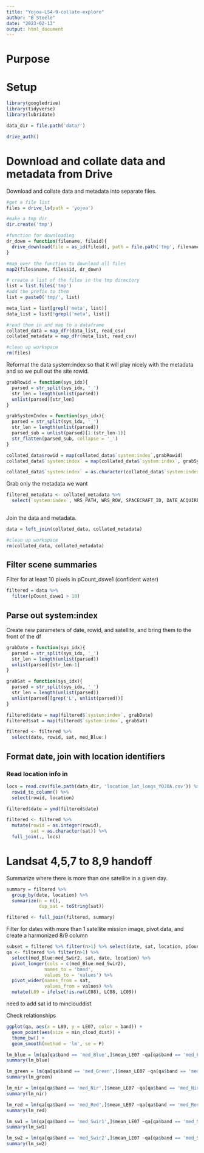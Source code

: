 ```yaml
---
title: "Yojoa-LS4-9-collate-explore"
author: "B Steele"
date: "2023-02-13"
output: html_document
---
```


# Purpose

# Setup

```r
library(googledrive)
library(tidyverse)
library(lubridate)

data_dir = file.path('data/')

drive_auth()
```

# Download and collate data and metadata from Drive

Download and collate data and metadata into separate files.

```r
#get a file list
files = drive_ls(path = 'yojoa')

#make a tmp dir
dir.create('tmp')

#function for downloading
dr_down = function(filename, fileid){
  drive_download(file = as_id(fileid), path = file.path('tmp', filename))
}

#map over the function to download all files
map2(files$name, files$id, dr_down)

# create a list of the files in the tmp directory
list = list.files('tmp')
#add the prefix to them
list = paste0('tmp/', list)

meta_list = list[grepl('meta', list)]
data_list = list[!grepl('meta', list)]

#read them in and map to a dataframe
collated_data = map_dfr(data_list, read_csv)
collated_metadata = map_dfr(meta_list, read_csv)

#clean up workspace
rm(files)
```

Reformat the data system:index so that it will play nicely with the metadata and so we pull out the site rowid.

```r
grabRowid = function(sys_idx){
  parsed = str_split(sys_idx, '_')
  str_len = length(unlist(parsed))
  unlist(parsed)[str_len]
}

grabSystemIndex = function(sys_idx){
  parsed = str_split(sys_idx, '_')
  str_len = length(unlist(parsed))
  parsed_sub = unlist(parsed)[1:(str_len-1)]
  str_flatten(parsed_sub, collapse = '_')
}

collated_data$rowid = map(collated_data$`system:index`,grabRowid)
collated_data$`system:index` = map(collated_data$`system:index`, grabSystemIndex)

collated_data$`system:index` = as.character(collated_data$`system:index`)
```

Grab only the metadata we want

```r
filtered_metadata <- collated_metadata %>% 
  select(`system:index`, WRS_PATH, WRS_ROW, SPACECRAFT_ID, DATE_ACQUIRED, SCENE_CENTER_TIME, CLOUD_COVER, IMAGE_QUALITY, IMAGE_QUALITY_OLI, IMAGE_QUALITY_TIRS, SUN_AZIMUTH, SUN_ELEVATION)
  
```

Join the data and metadata.

```r
data = left_join(collated_data, collated_metadata)

#clean up workspace
rm(collated_data, collated_metadata)
```

## Filter scene summaries

Filter for at least 10 pixels in pCount_dswe1 (confident water)

```r
filtered = data %>% 
  filter(pCount_dswe1 > 10)
```

## Parse out system:index

Create new parameters of date, rowid, and satellite, and bring them to the front of the df

```r
grabDate = function(sys_idx){
  parsed = str_split(sys_idx, '_')
  str_len = length(unlist(parsed))
  unlist(parsed)[str_len-1]
}

grabSat = function(sys_idx){
  parsed = str_split(sys_idx, '_')
  str_len = length(unlist(parsed))
  unlist(parsed)[grep('L', unlist(parsed))]
}

filtered$date = map(filtered$`system:index`, grabDate)
filtered$sat = map(filtered$`system:index`, grabSat)

filtered <- filtered %>% 
  select(date, rowid, sat, med_Blue:)
```

## Format date, join with location identifiers

### Read location info in

```r
locs = read.csv(file.path(data_dir, 'location_lat_longs_YOJOA.csv')) %>% 
  rowid_to_column() %>% 
  select(rowid, location)
```

```r
filtered$date = ymd(filtered$date)

filtered <- filtered %>% 
  mutate(rowid = as.integer(rowid),
         sat = as.character(sat)) %>% 
  full_join(., locs)
```

# Landsat 4,5,7 to 8,9 handoff

Summarize where there is more than one satellite in a given day.

```r
summary = filtered %>% 
  group_by(date, location) %>% 
  summarize(n = n(),
            dup_sat = toString(sat)) 

filtered <- full_join(filtered, summary)

```

Filter for dates with more than 1 satellite mission image, pivot data, and create a harmonized 8/9 column

```r
subset = filtered %>% filter(n>1) %>% select(date, sat, location, pCount_dswe, pCount_dswe3, min_cloud_dist) 
qa <- filtered %>% filter(n>1) %>% 
  select(med_Blue:med_Swir2, sat, date, location) %>% 
  pivot_longer(cols = c(med_Blue:med_Swir2),
              names_to = 'band',
              values_to = 'values') %>% 
  pivot_wider(names_from = sat,
              values_from = values) %>% 
  mutate(L89 = ifelse(!is.na(LC08), LC08, LC09)) 
```

need to add sat id to minclouddist

Check relationships

```r
ggplot(qa, aes(x = L89, y = LE07, color = band)) +
  geom_point(aes(size = min_cloud_dist)) +
  theme_bw() +
  geom_smooth(method = 'lm', se = F)

lm_blue = lm(qa[qa$band == 'med_Blue',]$mean_LE07 ~qa[qa$band == 'med_Blue',]$mean_L89)
summary(lm_blue)

lm_green = lm(qa[qa$band == 'med_Green',]$mean_LE07 ~qa[qa$band == 'med_Green',]$mean_L89)
summary(lm_green)

lm_nir = lm(qa[qa$band == 'med_Nir',]$mean_LE07 ~qa[qa$band == 'med_Nir',]$mean_L89)
summary(lm_nir)

lm_red = lm(qa[qa$band == 'med_Red',]$mean_LE07 ~qa[qa$band == 'med_Red',]$mean_L89)
summary(lm_red)

lm_sw1 = lm(qa[qa$band == 'med_Swir1',]$mean_LE07 ~qa[qa$band == 'med_Swir1',]$mean_L89)
summary(lm_sw1)

lm_sw2 = lm(qa[qa$band == 'med_Swir2',]$mean_LE07 ~qa[qa$band == 'med_Swir2',]$mean_L89)
summary(lm_sw2)
```
